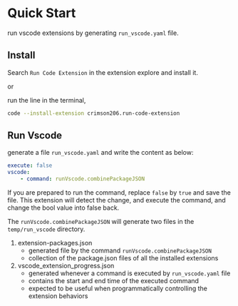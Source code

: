 # Quick Start

run vscode extensions by generating `run_vscode.yaml` file.

## Install

Search `Run Code Extension` in the extension explore and install it.

or

run the line in the terminal,

```bash
code --install-extension crimson206.run-code-extension
```

## Run Vscode

generate a file `run_vscode.yaml` and write the content as below:

```yaml
execute: false
vscode:
    - command: runVscode.combinePackageJSON
```

If you are prepared to run the command, replace `false` by `true` and save the file.
This extension will detect the change, and execute the command, and change the bool value into false back.

The `runVscode.combinePackageJSON` will generate two files in the `temp/run_vscode` directory.
1. extension-packages.json
    - generated file by the command `runVscode.combinePackageJSON`
    - collection of the package.json files of all the installed extensions
2. vscode_extension_progress.json
    - generated whenever a command is executed by `run_vscode.yaml` file
    - contains the start and end time of the executed command
    - expected to be useful when programmatically controlling the extension behaviors
